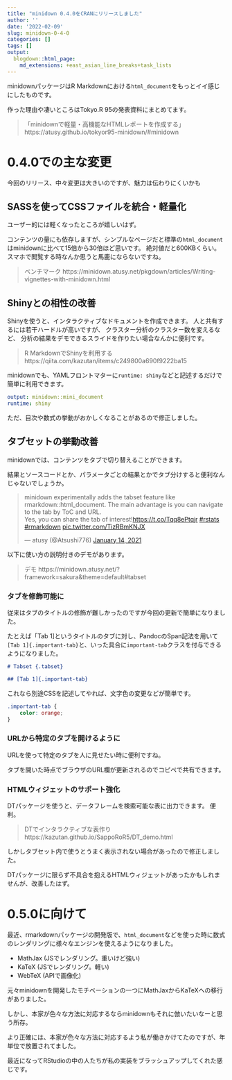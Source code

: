 ```yaml
---
title: "minidown 0.4.0をCRANにリリースしました"
author: ''
date: '2022-02-09'
slug: minidown-0-4-0
categories: []
tags: []
output:
  blogdown::html_page:
    md_extensions: +east_asian_line_breaks+task_lists
---
```


minidownパッケージはR Markdownにおける`html_document`をもっとイイ感じにしたものです。

作った理由や凄いところはTokyo.R 95の発表資料にまとめてます。

> 「minidownで軽量・高機能なHTMLレポートを作成する」 \
> https://atusy.github.io/tokyor95-minidown/#minidown

# 0.4.0での主な変更

今回のリリース、中々変更は大きいのですが、魅力は伝わりにくいかも

## SASSを使ってCSSファイルを統合・軽量化

ユーザー的には軽くなったところが嬉しいはず。

コンテンツの量にも依存しますが、シンプルなページだと標準の`html_document`はminidownに比べて15倍から30倍ほど思いです。
絶対値だと600KBくらい。
スマホで閲覧する時なんか思うと馬鹿にならないですね。

> ベンチマーク https://minidown.atusy.net/pkgdown/articles/Writing-vignettes-with-minidown.html

## Shinyとの相性の改善

Shinyを使うと、インタラクティブなドキュメントを作成できます。
人と共有するには若干ハードルが高いですが、
クラスター分析のクラスター数を変えるなど、
分析の結果をデモできるスライドを作りたい場合なんかに便利です。

> R MarkdownでShinyを利用する
> https://qiita.com/kazutan/items/c249800a690f9222ba15

minidownでも、YAMLフロントマターに`runtime: shiny`などと記述するだけで簡単に利用できます。

```yaml
output: minidown::mini_document
runtime: shiny
```

ただ、目次や数式の挙動がおかしくなることがあるので修正しました。

## タブセットの挙動改善

minidownでは、コンテンツをタブで切り替えることができます。

結果とソースコードとか、パラメータごとの結果とかでタブ分けすると便利なんじゃないでしょうか。

<blockquote class="twitter-tweet"><p lang="en" dir="ltr">minidown experimentally adds the tabset feature like rmarkdown::html_document. The main advantage is you can navigate to the tab by ToC and URL.<br>Yes, you can share the tab of interest!<a href="https://t.co/Tqq8ePtqjr">https://t.co/Tqq8ePtqjr</a> <a href="https://twitter.com/hashtag/rstats?src=hash&amp;ref_src=twsrc%5Etfw">#rstats</a> <a href="https://twitter.com/hashtag/rmarkdown?src=hash&amp;ref_src=twsrc%5Etfw">#rmarkdown</a> <a href="https://t.co/TizRBmKNJX">pic.twitter.com/TizRBmKNJX</a></p>&mdash; atusy (@Atsushi776) <a href="https://twitter.com/Atsushi776/status/1349511210249588736?ref_src=twsrc%5Etfw">January 14, 2021</a></blockquote> <script async src="https://platform.twitter.com/widgets.js" charset="utf-8"></script>

以下に使い方の説明付きのデモがあります。

> デモ https://minidown.atusy.net/?framework=sakura&theme=default#tabset

### タブを修飾可能に

従来はタブのタイトルの修飾が難しかったのですが今回の更新で簡単になりました。

たとえば「Tab 1]というタイトルのタブに対し、PandocのSpan記法を用いて`[Tab 1]{.important-tab}`と、いった具合に`important-tab`クラスを付与できるようになりました。

````md
# Tabset {.tabset}

## [Tab 1]{.important-tab}
````

これなら別途CSSを記述してやれば、文字色の変更などが簡単です。

```css
.important-tab {
    color: orange;
}
```

### URLから特定のタブを開けるように

URLを使って特定のタブを人に見せたい時に便利ですね。

タブを開いた時点でブラウザのURL欄が更新されるのでコピペで共有できます。

### HTMLウィジェットのサポート強化

DTパッケージを使うと、データフレームを検索可能な表に出力できます。
便利。

> DTでインタラクティブな表作り
> https://kazutan.github.io/SappoRoR5/DT_demo.html

しかしタブセット内で使うとうまく表示されない場合があったので修正しました。

DTパッケージに限らず不具合を抱えるHTMLウィジェットがあったかもしれませんが、改善したはず。

# 0.5.0に向けて

最近、rmarkdownパッケージの開発版で、`html_document`などを使った時に数式のレンダリングに様々なエンジンを使えるようになりました。

- MathJax (JSでレンダリング。重いけど強い)
- KaTeX (JSでレンダリング。軽い)
- WebTeX (APIで画像化)

元々minidownを開発したモチベーションの一つにMathJaxからKaTeXへの移行がありました。

しかし、本家が色々な方法に対応するならminidownもそれに倣いたいなーと思う所存。

より正確には、本家が色々な方法に対応するよう私が働きかけてたのですが、年単位で放置されてました。

最近になってRStudioの中の人たちが私の実装をブラッシュアップしてくれた感じです。
